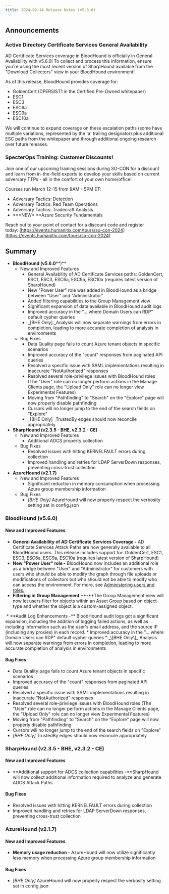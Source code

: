 ```yaml
---
title: 2024-02-14 Release Notes (v5.6.0)
---
```


## Announcements

### Active Directory Certificate Services General Availability[](#h_01HEBK740C445N5AH02C96ZX8W)

AD Certificate Services coverage in BloodHound is officially in General Availability with v5.6.0! To collect and process this information, ensure you're using the most recent version of SharpHound available from the "Download Collectors" view in your BloodHound environment!

As of this release, BloodHound provides coverage for:

* GoldenCert (DPERSIST1 in the Certified Pre-Owned whitepaper)
* ESC1
* ESC3
* ESC6a
* ESC9a
* ESC10a

We will continue to expand coverage on these escalation paths (some have multiple variations, represented by the 'a' trailing designator) plus additional ESC paths from the whitepaper and through additional ongoing research over future releases.

### SpecterOps Training: Customer Discounts!

Join one of our upcoming training sessions during SO-CON for a discount and learn from in-the-field experts to develop your skills based on current adversary TTPs - all in the comfort of your own home/office!

Courses run March 12-15 from 9AM - 5PM ET:

* Adversary Tactics: Detection
* Adversary Tactics: Red Team Operations
* Adversary Tactics: Tradecraft Analysis
* **\*NEW\* **Azure Security Fundamentals

Reach out to your point of contact for a discount code and register today: [https://events.humanitix.com/tours/so-con-2024](https://events.humanitix.com/tours/so-con-2024)

## Summary

* **BloodHound (v5.6.0****)**
    * New and Improved Features
        * General Availability of AD Certificate Services paths: GoldenCert, ESC1, ESC3, ESC6a, ESC9a, ESC10a (requires latest version of SharpHound)
        * New "Power User" role was added in BloodHound as a bridge between "User" and "Administrator"
        * Added filtering capabilities to the Group Management view
        * Significant expansion of data available in BloodHound audit logs
        * Improved accuracy in the "... where Domain Users can RDP" default cypher queries
        * _\[BHE Only\] _Analysis will now separate warnings from errors in completion, leading to more accurate completion of analysis in environments
    * Bug Fixes
        * Data Quality page fails to count Azure tenant objects in specific scenarios
        * Improved accuracy of the "count" responses from paginated API queries
        * Resolved a specific issue with SAML implementations resulting in inaccurate "NotAuthorized" responses
        * Resolved several role-privilege issues with BloodHound roles (The "User" role can no longer perform actions in the Manage Clients page, the "Upload Only" role can no longer view Experimental Features)
        * Moving from "Pathfinding" to "Search" on the "Explore" page will now properly disable pathfinding
        * Cursors will no longer jump to the end of the search fields on "Explore"
        * _\[BHE Only\] _TrustedBy edges should now reconcile appropriately
* **SharpHound (v2.3.5 - BHE, v2.3.2 - CE)**
    * New and Improved Features
        * Additional ADCS property collection
    * Bug Fixes
        * Resolved issues with hitting KERNELFAULT errors during collection
        * Improved handling and retries for LDAP ServerDown responses, preventing cross-trust collection
* **AzureHound (v2.1.7)**
    * New and Improved Features
        * Significant reduction in memory consumption when processing Azure group membership information
    * Bug Fixes
        * _\[BHE Only\]_ AzureHound will now properly respect the verbosity setting set in config.json

### BloodHound (v5.6.0)
#### New and Improved Features

* **General Availability of AD Certificate Services Coverage -** AD Certificate Services Attack Paths are now generally available to all BloodHound users. This release includes support for: GoldenCert, ESC1, ESC3, ESC6a, ESC9a, ESC10a (requires latest version of SharpHound)
* **New "Power User" role -** BloodHound now includes an additional role as a bridge between "User" and "Administrator" for customers with users who should be able to modify the graph through file uploads or modifications of collectors but who should not be able to modify who can access the environment. For more, see [Administering users and roles.](/resources/users-and-roles)
* **Filtering in Group Management** **-**The Group Management view will now let users filter for objects within an Asset Group based on object type and whether the object is a custom-assigned object.
<Frame>
  <img src="/assets/image-12.png" alt=""/>
</Frame>
* **Audit Log Enhancements -** BloodHound audit logs got a significant expansion, including the addition of logging failed actions, as well as including information such as the user's email address, and the source IP (including any proxies) in each record.
* Improved accuracy in the "... where Domain Users can RDP" default cypher queries
* _\[BHE Only\]_ Analysis will now separate warnings from errors in completion, leading to more accurate completion of analysis in environments

#### Bug Fixes

* Data Quality page fails to count Azure tenant objects in specific scenarios
* Improved accuracy of the "count" responses from paginated API queries
* Resolved a specific issue with SAML implementations resulting in inaccurate "NotAuthorized" responses
* Resolved several role-privilege issues with BloodHound roles (The "User" role can no longer perform actions in the Manage Clients page, the "Upload Only" role can no longer view Experimental Features)
* Moving from "Pathfinding" to "Search" on the "Explore" page will now properly disable pathfinding
* Cursors will no longer jump to the end of the search fields on "Explore"
* _\[BHE Only\]_ TrustedBy edges should now reconcile appropriately

### SharpHound (v2.3.5 - BHE, v2.3.2 - CE)

#### New and Improved Features

* **Additional support for ADCS collection capabilities _-_**SharpHound will now collect additional information required to analyze and generate ADCS Attack Paths.

#### Bug Fixes

* Resolved issues with hitting KERNELFAULT errors during collection
* Improved handling and retries for LDAP ServerDown responses, preventing cross-trust collection

### AzureHound (v2.1.7)

#### New and Improved Features

* **Memory usage reduction -** AzureHound will now utilize significantly less memory when processing Azure group membership information

#### Bug Fixes

* _\[BHE Only\]_ AzureHound will now properly respect the verbosity setting set in config.json

